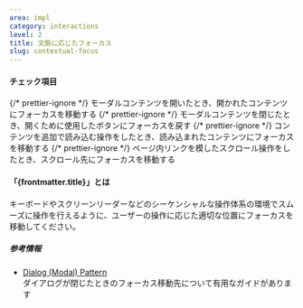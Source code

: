 ```yaml
---
area: impl
category: interactions
level: 2
title: 文脈に応じたフォーカス
slug: contextual-focus
---
```



#### チェック項目

<Checkpoint>
  {/* prettier-ignore */}
  <span slot="title">モーダルコンテンツを開いたとき、開かれたコンテンツにフォーカスを移動する</span>
</Checkpoint>

<Checkpoint>
  {/* prettier-ignore */}
  <span slot="title">モーダルコンテンツを閉じたとき、開くために使用したボタンにフォーカスを戻す</span>
</Checkpoint>

<Checkpoint>
  {/* prettier-ignore */}
  <span slot="title">コンテンツを追加で読み込む操作をしたとき、読み込まれたコンテンツにフォーカスを移動する</span>
</Checkpoint>

<Checkpoint>
  {/* prettier-ignore */}
  <span slot="title">ページ内リンクを模したスクロール操作をしたとき、スクロール先にフォーカスを移動する</span>
</Checkpoint>

#### 「{frontmatter.title}」とは

<Level level={frontmatter.level} />

キーボードやスクリーンリーダーなどのシーケンシャルな操作体系の環境でスムーズに操作を行えるように、ユーザーの操作に応じた適切な位置にフォーカスを移動してください。

##### 参考情報

- [Dialog (Modal) Pattern](https://www.w3.org/WAI/ARIA/apg/patterns/dialog-modal/)  
  ダイアログが閉じたときのフォーカス移動先について有用なガイドがあります
